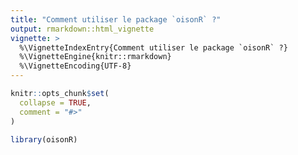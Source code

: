 ```yaml
---
title: "Comment utiliser le package `oisonR` ?"
output: rmarkdown::html_vignette
vignette: >
  %\VignetteIndexEntry{Comment utiliser le package `oisonR` ?}
  %\VignetteEngine{knitr::rmarkdown}
  %\VignetteEncoding{UTF-8}
---
```


```r
knitr::opts_chunk$set(
  collapse = TRUE,
  comment = "#>"
)
```

```r
library(oisonR)
```
